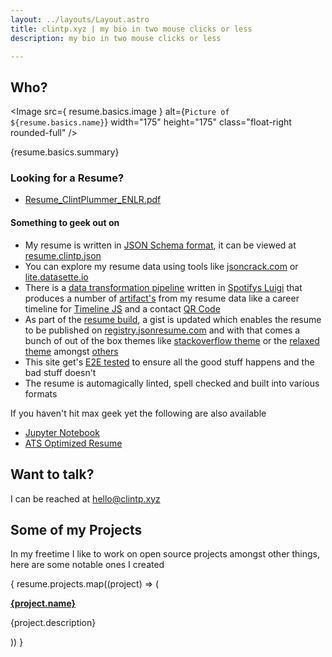 ```yaml
---
layout: ../layouts/Layout.astro
title: clintp.xyz | my bio in two mouse clicks or less
description: my bio in two mouse clicks or less

---
```


## Who?

<Image
  src={ resume.basics.image } alt={`Picture of ${resume.basics.name}`}
  width="175"
  height="175"
  class="float-right rounded-full"
/>

<p>{resume.basics.summary}</p>

### Looking for a Resume?
* [Resume_ClintPlummer_ENLR.pdf](/Resume_ClintPlummer_ENLR.pdf)

#### Something to geek out on

* My resume is written in [JSON Schema format](https://jsonresume.org/), it can be viewed at [resume.clintp.json](https://raw.githubusercontent.com/yuhonas/clintp.xyz/main/resume/resume.clintp.json)
* You can explore my resume data using tools like [jsoncrack.com](https://jsoncrack.com/editor?json=https://raw.githubusercontent.com/yuhonas/clintp.xyz/main/resume/resume.clintp.json) or [lite.datasette.io](https://lite.datasette.io/?json=https://raw.githubusercontent.com/yuhonas/clintp.xyz/main/resume/resume.clintp.json#/data/resume?_sort=rowid&_facet=name&_facet=location)
* There is a [data transformation pipeline](https://github.com/yuhonas/clintp.xyz/blob/main/resume/resume-transform.py) written in [Spotifys Luigi](https://github.com/spotify/luigi) that produces a number of [artifact's](https://github.com/yuhonas/clintp.xyz/tree/main/resume/build) from my resume data like a career timeline for [Timeline JS](https://cdn.knightlab.com/libs/timeline3/latest/embed/index.html?source=https://raw.githubusercontent.com/yuhonas/clintp.xyz/main/resume/build/timeline.json&font=Default&lang=en&hash_bookmark=true&initial_zoom=2&height=650#event-co-owner) and a contact [QR Code](https://github.com/yuhonas/clintp.xyz/blob/main/resume/build/clintp-qrcode.gif)
* As part of the [resume build](https://github.com/yuhonas/clintp.xyz/blob/main/.github/workflows/ci.yml), a gist is updated which enables the resume to be published on [registry.jsonresume.com](https://registry.jsonresume.org/yuhonas) and with that comes a bunch of out of the box themes like [stackoverflow theme](https://registry.jsonresume.org/yuhonas?theme=stackoverflow) or the [relaxed theme](https://registry.jsonresume.org/yuhonas?theme=relaxed) amongst [others](https://jsonresume.org/themes/)
* This site get's [E2E tested](https://github.com/yuhonas/clintp.xyz/blob/main/cypress/e2e/site.cy.js) to ensure all the good stuff happens and the bad stuff doesn't
* The resume is automagically linted, spell checked and built into various formats

If you haven't hit max geek yet the following are also available

* [Jupyter Notebook](https://github.com/yuhonas/clintp.xyz/blob/main/resume/resume.clintp.ipynb)
* [ATS Optimized Resume](https://github.com/yuhonas/clintp.xyz/raw/main/resume/build/resume.clintp.docx)

## Want to talk?
I can be reached at [hello@clintp.xyz](mailto:hello@clintp.xyz)

## Some of my Projects
In my freetime I like to work on open source projects amongst other things, here are some notable ones I created

{ resume.projects.map((project) => (
  <div>
    <a href={project.url}><strong>{project.name}</strong></a>
    <p>{project.description}</p>
  </div>
)) }

